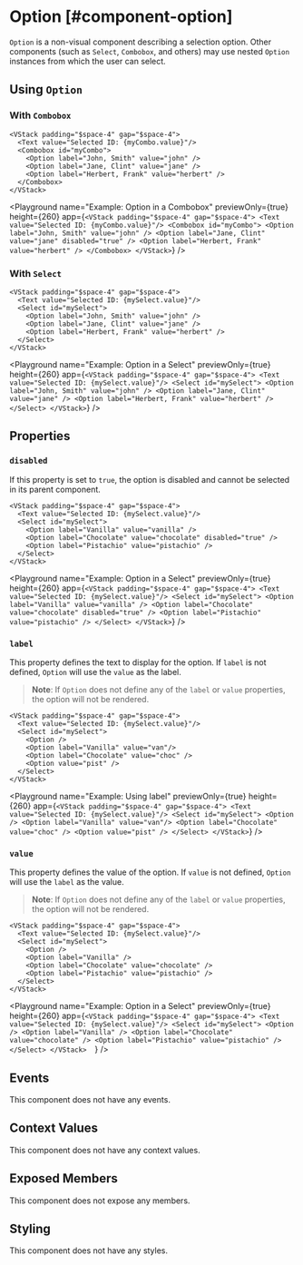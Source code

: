 
# Option [#component-option]

`Option` is a non-visual component describing a selection option. Other components (such as `Select`, `Combobox`, and others) may use nested `Option` instances from which the user can select.

## Using `Option`

### With `Combobox`

```ueml copy {4-6}
<VStack padding="$space-4" gap="$space-4">
  <Text value="Selected ID: {myCombo.value}"/>
  <Combobox id="myCombo">
    <Option label="John, Smith" value="john" />
    <Option label="Jane, Clint" value="jane" />
    <Option label="Herbert, Frank" value="herbert" />
  </Combobox>
</VStack>
```

<Playground
  name="Example: Option in a Combobox"
  previewOnly={true}
  height={260}
  app={`
    <VStack padding="$space-4" gap="$space-4">
      <Text value="Selected ID: {myCombo.value}"/>
      <Combobox id="myCombo">
        <Option label="John, Smith" value="john" />
        <Option label="Jane, Clint" value="jane" disabled="true" />
        <Option label="Herbert, Frank" value="herbert" />
      </Combobox>
    </VStack>
  `}
/>

### With `Select`

```ueml copy {4-6}
<VStack padding="$space-4" gap="$space-4">
  <Text value="Selected ID: {mySelect.value}"/>
  <Select id="mySelect">
    <Option label="John, Smith" value="john" />
    <Option label="Jane, Clint" value="jane" />
    <Option label="Herbert, Frank" value="herbert" />
  </Select>
</VStack>
```

<Playground
  name="Example: Option in a Select"
  previewOnly={true}
  height={260}
  app={`
    <VStack padding="$space-4" gap="$space-4">
      <Text value="Selected ID: {mySelect.value}"/>
      <Select id="mySelect">
        <Option label="John, Smith" value="john" />
        <Option label="Jane, Clint" value="jane" />
        <Option label="Herbert, Frank" value="herbert" />
      </Select>
    </VStack>
  `}
/>

## Properties

### `disabled`

If this property is set to `true`, the option is disabled and cannot be selected in its parent component.

```ueml copy /disabled="true"/
<VStack padding="$space-4" gap="$space-4">
  <Text value="Selected ID: {mySelect.value}"/>
  <Select id="mySelect">
    <Option label="Vanilla" value="vanilla" />
    <Option label="Chocolate" value="chocolate" disabled="true" />
    <Option label="Pistachio" value="pistachio" />
  </Select>
</VStack>
```

<Playground
  name="Example: Option in a Select"
  previewOnly={true}
  height={260}
  app={`
    <VStack padding="$space-4" gap="$space-4">
      <Text value="Selected ID: {mySelect.value}"/>
      <Select id="mySelect">
        <Option label="Vanilla" value="vanilla" />
        <Option label="Chocolate" value="chocolate" disabled="true" />
        <Option label="Pistachio" value="pistachio" />
      </Select>
    </VStack>
  `}
/>

### `label`

This property defines the text to display for the option. If `label` is not defined, `Option` will use the `value` as the label.

> **Note**: If `Option` does not define any of the `label` or `value` properties, the option will not be rendered.

```ueml copy
<VStack padding="$space-4" gap="$space-4">
  <Text value="Selected ID: {mySelect.value}"/>
  <Select id="mySelect">
    <Option />
    <Option label="Vanilla" value="van"/>
    <Option label="Chocolate" value="choc" />
    <Option value="pist" />
  </Select>
</VStack>
```

<Playground
  name="Example: Using label"
  previewOnly={true}
  height={260}
  app={`
    <VStack padding="$space-4" gap="$space-4">
      <Text value="Selected ID: {mySelect.value}"/>
      <Select id="mySelect">
        <Option />
        <Option label="Vanilla" value="van"/>
        <Option label="Chocolate" value="choc" />
        <Option value="pist" />
      </Select>
    </VStack>
  `}
/>

### `value`

This property defines the value of the option. If `value` is not defined, `Option` will use the `label` as the value.

> **Note**: If `Option` does not define any of the `label` or `value` properties, the option will not be rendered.

```ueml copy
<VStack padding="$space-4" gap="$space-4">
  <Text value="Selected ID: {mySelect.value}"/>
  <Select id="mySelect">
    <Option />
    <Option label="Vanilla" />
    <Option label="Chocolate" value="chocolate" />
    <Option label="Pistachio" value="pistachio" />
  </Select>
</VStack>  
```

<Playground
  name="Example: Option in a Select"
  previewOnly={true}
  height={260}
  app={`
    <VStack padding="$space-4" gap="$space-4">
      <Text value="Selected ID: {mySelect.value}"/>
      <Select id="mySelect">
        <Option />
        <Option label="Vanilla" />
        <Option label="Chocolate" value="chocolate" />
        <Option label="Pistachio" value="pistachio" />
      </Select>
    </VStack>  
  `}
/>

## Events

This component does not have any events.

## Context Values

This component does not have any context values.

## Exposed Members

This component does not expose any members.

## Styling

This component does not have any styles.
